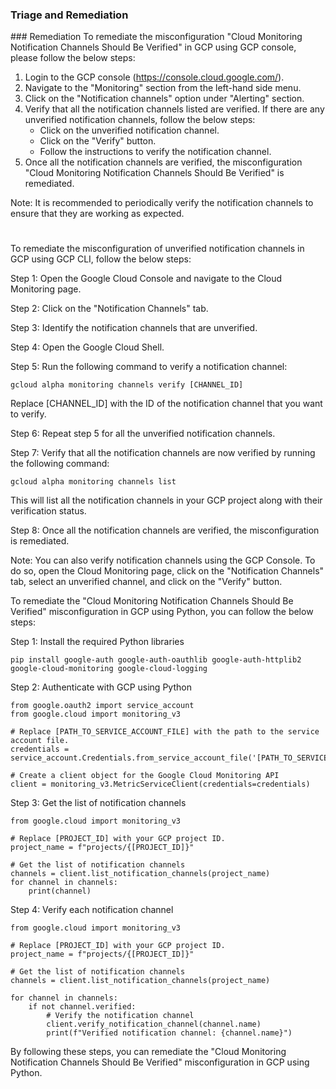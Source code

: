 
### Triage and Remediation
<Tabs>
<Tab title='Remediation'>
### Remediation

<AccordionGroup>
<Accordion title='Using Console' defaultOpen='true'>
To remediate the misconfiguration "Cloud Monitoring Notification Channels Should Be Verified" in GCP using GCP console, please follow the below steps:

1. Login to the GCP console (https://console.cloud.google.com/).
2. Navigate to the "Monitoring" section from the left-hand side menu.
3. Click on the "Notification channels" option under "Alerting" section.
4. Verify that all the notification channels listed are verified. If there are any unverified notification channels, follow the below steps:
   - Click on the unverified notification channel.
   - Click on the "Verify" button.
   - Follow the instructions to verify the notification channel.
5. Once all the notification channels are verified, the misconfiguration "Cloud Monitoring Notification Channels Should Be Verified" is remediated.

Note: It is recommended to periodically verify the notification channels to ensure that they are working as expected.

#
</Accordion>

<Accordion title='Using CLI'>
To remediate the misconfiguration of unverified notification channels in GCP using GCP CLI, follow the below steps:

Step 1: Open the Google Cloud Console and navigate to the Cloud Monitoring page.

Step 2: Click on the "Notification Channels" tab.

Step 3: Identify the notification channels that are unverified.

Step 4: Open the Google Cloud Shell.

Step 5: Run the following command to verify a notification channel:

```
gcloud alpha monitoring channels verify [CHANNEL_ID]
```

Replace [CHANNEL_ID] with the ID of the notification channel that you want to verify.

Step 6: Repeat step 5 for all the unverified notification channels.

Step 7: Verify that all the notification channels are now verified by running the following command:

```
gcloud alpha monitoring channels list
```

This will list all the notification channels in your GCP project along with their verification status.

Step 8: Once all the notification channels are verified, the misconfiguration is remediated.

Note: You can also verify notification channels using the GCP Console. To do so, open the Cloud Monitoring page, click on the "Notification Channels" tab, select an unverified channel, and click on the "Verify" button.
</Accordion>

<Accordion title='Using Python'>
To remediate the "Cloud Monitoring Notification Channels Should Be Verified" misconfiguration in GCP using Python, you can follow the below steps:

Step 1: Install the required Python libraries

```
pip install google-auth google-auth-oauthlib google-auth-httplib2 google-cloud-monitoring google-cloud-logging
```

Step 2: Authenticate with GCP using Python

```
from google.oauth2 import service_account
from google.cloud import monitoring_v3

# Replace [PATH_TO_SERVICE_ACCOUNT_FILE] with the path to the service account file.
credentials = service_account.Credentials.from_service_account_file('[PATH_TO_SERVICE_ACCOUNT_FILE]')

# Create a client object for the Google Cloud Monitoring API
client = monitoring_v3.MetricServiceClient(credentials=credentials)
```

Step 3: Get the list of notification channels

```
from google.cloud import monitoring_v3

# Replace [PROJECT_ID] with your GCP project ID.
project_name = f"projects/{[PROJECT_ID]}"

# Get the list of notification channels
channels = client.list_notification_channels(project_name)
for channel in channels:
    print(channel)
```

Step 4: Verify each notification channel

```
from google.cloud import monitoring_v3

# Replace [PROJECT_ID] with your GCP project ID.
project_name = f"projects/{[PROJECT_ID]}"

# Get the list of notification channels
channels = client.list_notification_channels(project_name)

for channel in channels:
    if not channel.verified:
        # Verify the notification channel
        client.verify_notification_channel(channel.name)
        print(f"Verified notification channel: {channel.name}")
```

By following these steps, you can remediate the "Cloud Monitoring Notification Channels Should Be Verified" misconfiguration in GCP using Python.
</Accordion>

</AccordionGroup>
</Tab>
</Tabs>
